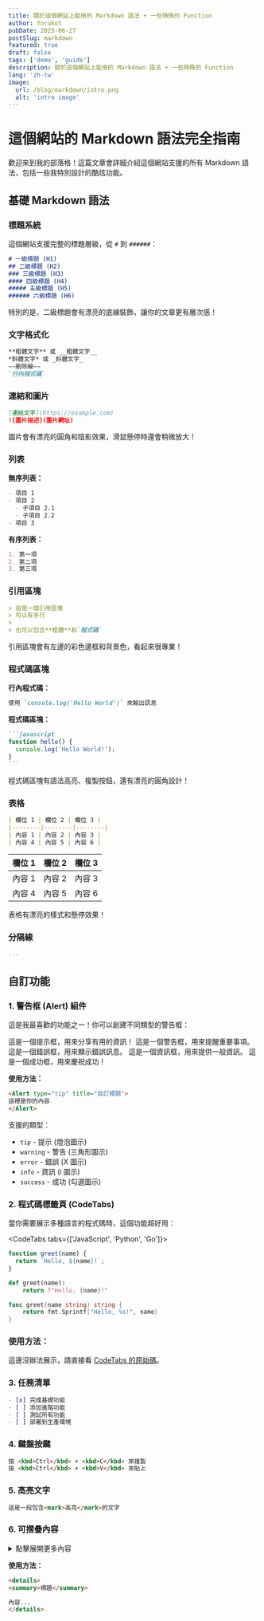 ```yaml
---
title: 關於這個網站上能用的 Markdown 語法 + 一些特殊的 Function
author: Yorukot
pubDate: 2025-06-27
postSlug: markdown
featured: true
draft: false
tags: ['demo', 'guide']
description: 關於這個網站上能用的 Markdown 語法 + 一些特殊的 Function
lang: 'zh-tw'
image:
  url: /blog/markdown/intro.png
  alt: 'intro image'
---
```


# 這個網站的 Markdown 語法完全指南

歡迎來到我的部落格！這篇文章會詳細介紹這個網站支援的所有 Markdown 語法，包括一些我特別設計的酷炫功能。

## 基礎 Markdown 語法

### 標題系統

這個網站支援完整的標題層級，從 `#` 到 `######`：

```markdown
# 一級標題 (H1)
## 二級標題 (H2) 
### 三級標題 (H3)
#### 四級標題 (H4)
##### 五級標題 (H5)
###### 六級標題 (H6)
```

特別的是，二級標題會有漂亮的底線裝飾，讓你的文章更有層次感！

### 文字格式化

```markdown
**粗體文字** 或 __粗體文字__
*斜體文字* 或 _斜體文字_
~~刪除線~~
`行內程式碼`
```

### 連結和圖片

```markdown
[連結文字](https://example.com)
![圖片描述](圖片網址)
```

圖片會有漂亮的圓角和陰影效果，滑鼠懸停時還會稍微放大！

### 列表

**無序列表：**
```markdown
- 項目 1
- 項目 2
  - 子項目 2.1
  - 子項目 2.2
- 項目 3
```

**有序列表：**
```markdown
1. 第一項
2. 第二項
3. 第三項
```

### 引用區塊

```markdown
> 這是一個引用區塊
> 可以有多行
> 
> 也可以包含**粗體**和`程式碼`
```

引用區塊會有左邊的彩色邊框和背景色，看起來很專業！

### 程式碼區塊

**行內程式碼：**
```markdown
使用 `console.log('Hello World')` 來輸出訊息
```

**程式碼區塊：**
````markdown
```javascript
function hello() {
  console.log('Hello World!');
}
```
````

程式碼區塊有語法高亮、複製按鈕，還有漂亮的圓角設計！

### 表格

```markdown
| 欄位 1 | 欄位 2 | 欄位 3 |
|--------|--------|--------|
| 內容 1 | 內容 2 | 內容 3 |
| 內容 4 | 內容 5 | 內容 6 |
```
| 欄位 1 | 欄位 2 | 欄位 3 |
|--------|--------|--------|
| 內容 1 | 內容 2 | 內容 3 |
| 內容 4 | 內容 5 | 內容 6 |
表格有漂亮的樣式和懸停效果！

### 分隔線

```markdown
---
```

## 自訂功能

### 1. 警告框 (Alert) 組件

這是我最喜歡的功能之一！你可以創建不同類型的警告框：

<Alert type="tip" title="小提示">
這是一個提示框，用來分享有用的資訊！
</Alert>

<Alert type="warning">
這是一個警告框，用來提醒重要事項。
</Alert>

<Alert type="error">
這是一個錯誤框，用來顯示錯誤訊息。
</Alert>

<Alert type="info">
這是一個資訊框，用來提供一般資訊。
</Alert>

<Alert type="success">
這是一個成功框，用來慶祝成功！
</Alert>

**使用方法：**
```markdown
<Alert type="tip" title="自訂標題">
這裡是你的內容
</Alert>
```

支援的類型：
- `tip` - 提示 (燈泡圖示)
- `warning` - 警告 (三角形圖示)  
- `error` - 錯誤 (X 圖示)
- `info` - 資訊 (i 圖示)
- `success` - 成功 (勾選圖示)

### 2. 程式碼標籤頁 (CodeTabs)

當你需要展示多種語言的程式碼時，這個功能超好用：

<CodeTabs tabs={['JavaScript', 'Python', 'Go']}>
```javascript
function greet(name) {
  return `Hello, ${name}!`;
}
```

```python
def greet(name):
    return f"Hello, {name}!"
```

```go
func greet(name string) string {
    return fmt.Sprintf("Hello, %s!", name)
}
```
</CodeTabs>

### 使用方法：
這邊沒辦法展示，請直接看 [CodeTabs 的原始碼](https://github.com/yorukot/blog/blob/main/src/content/blog/en/markdown.mdx)。

### 3. 任務清單

```markdown
- [x] 完成基礎功能
- [ ] 添加進階功能
- [ ] 測試所有功能
- [ ] 部署到生產環境
```

### 4. 鍵盤按鍵

```markdown
按 <kbd>Ctrl</kbd> + <kbd>C</kbd> 來複製
按 <kbd>Ctrl</kbd> + <kbd>V</kbd> 來貼上
```

### 5. 高亮文字

```markdown
這是一段包含<mark>高亮</mark>的文字
```

### 6. 可摺疊內容

<details>
<summary>點擊展開更多內容</summary>

這裡是可以摺疊的內容，適合放置額外的資訊或詳細說明。

- 可以包含列表
- 可以包含**粗體**
- 可以包含`程式碼`

</details>

**使用方法：**
```markdown
<details>
<summary>標題</summary>

內容...
</details>
```
